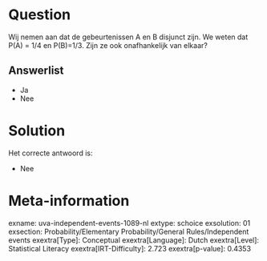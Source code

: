 Question
========

Wij nemen aan dat de gebeurtenissen A en B disjunct zijn. We weten dat
P(A) = 1/4 en P(B)=1/3. Zijn ze ook onafhankelijk van elkaar?

Answerlist
----------

* Ja
* Nee

Solution
========

Het correcte antwoord is: 

* Nee

Meta-information
================
exname: uva-independent-events-1089-nl
extype: schoice
exsolution: 01
exsection: Probability/Elementary Probability/General Rules/Independent events
exextra[Type]: Conceptual
exextra[Language]: Dutch
exextra[Level]: Statistical Literacy
exextra[IRT-Difficulty]: 2.723
exextra[p-value]: 0.4353
